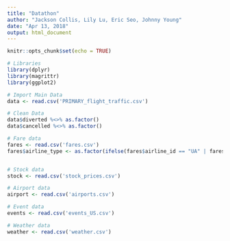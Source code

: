 ```yaml
---
title: "Datathon"
author: "Jackson Collis, Lily Lu, Eric Seo, Johnny Young"
date: "Apr 13, 2018"
output: html_document
---
```


```r
knitr::opts_chunk$set(echo = TRUE)
```

```r
# Libraries
library(dplyr)
library(magrittr)
library(ggplot2)
```

```r
# Import Main Data
data <- read.csv('PRIMARY_flight_traffic.csv')

# Clean Data
data$diverted %<>% as.factor()
data$cancelled %<>% as.factor()

# Fare data 
fares <- read.csv('fares.csv')
fares$airline_type <- as.factor(ifelse(fares$airline_id == "UA" | fares$airline_id == "AA" | fares$airline_id == "DL" | fares$airline_id == "US" | fares$airline_id == "AS", "Major", ifelse(fares$airline_id == "F9" | fares$airline_id == "B6" | fares$airline_id == "NK" | fares$airline_id == "WN", "Budget", ifelse(fares$airline_id == "OO" | fares$airline_id == "EV" | fares$airline_id == "HA" | fares$airline_id == "MQ" | fares$airline_id == "VX", "Regional", NA)) ))


# Stock data
stock <- read.csv('stock_prices.csv')

# Airport data
airport <- read.csv('airports.csv')

# Event data
events <- read.csv('events_US.csv')

# Weather data
weather <- read.csv('weather.csv')
```